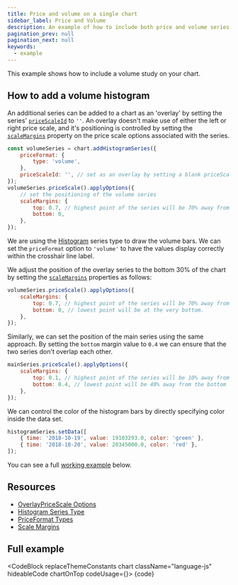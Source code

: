 ```yaml
---
title: Price and volume on a single chart
sidebar_label: Price and Volume
description: An example of how to include both price and volume series on a single chart.
pagination_prev: null
pagination_next: null
keywords:
  - example
---
```



<!-- Show warning when not on the latest published version  -->
<!-- Tutorials section isn't versioned yet, hence the need for the warning message -->
<!-- THESE TUTORIALS NEED TO BE UPDATED FOR VERSION 4 -->

<VersionWarningAdmonition
	notCurrent="This example is for the latest published version of Lightweight&nbsp;Charts."
	type="caution"
	displayVersionMessage
/>

This example shows how to include a volume study on your chart.

## How to add a volume histogram

An additional series can be added to a chart as an 'overlay' by setting the series'
[`priceScaleId`](/docs/api/interfaces/SeriesOptionsCommon#pricescaleid) to `''`.
An overlay doesn't make use of either the left or right price scale, and it's positioning
is controlled by setting the [`scaleMargins`](/docs/api/interfaces/PriceScaleOptions#scalemargins)
property on the price scale options associated with the series.

```js
const volumeSeries = chart.addHistogramSeries({
    priceFormat: {
        type: 'volume',
    },
    priceScaleId: '', // set as an overlay by setting a blank priceScaleId
});
volumeSeries.priceScale().applyOptions({
    // set the positioning of the volume series
    scaleMargins: {
        top: 0.7, // highest point of the series will be 70% away from the top
        bottom: 0,
    },
});
```

We are using the [Histogram](/docs/series-types#histogram) series type to draw the volume bars.
We can set the `priceFormat` option to `'volume'` to have the values display correctly within
the crosshair line label.

We adjust the position of the overlay series to the bottom 30% of the chart by
setting the [`scaleMargins`](/docs/api/interfaces/PriceScaleOptions#scalemargins) properties as follows:

```js
volumeSeries.priceScale().applyOptions({
    scaleMargins: {
        top: 0.7, // highest point of the series will be 70% away from the top
        bottom: 0, // lowest point will be at the very bottom.
    },
});
```

Similarly, we can set the position of the main series using the same approach. By setting
the `bottom` margin value to `0.4` we can ensure that the two series don't overlap each other.

```js
mainSeries.priceScale().applyOptions({
    scaleMargins: {
        top: 0.1, // highest point of the series will be 10% away from the top
        bottom: 0.4, // lowest point will be 40% away from the bottom
    },
});
```

We can control the color of the histogram bars by directly specifying color inside
the data set.

```js
histogramSeries.setData([
    { time: '2018-10-19', value: 19103293.0, color: 'green' },
    { time: '2018-10-20', value: 20345000.0, color: 'red' },
]);
```

You can see a full [working example](#full-example) below.

## Resources

- [OverlayPriceScale Options](/docs/api#overlaypricescaleoptions)
- [Histogram Series Type](/docs/series-types#histogram)
- [PriceFormat Types](/docs/api/interfaces/PriceFormatBuiltIn#type)
- [Scale Margins](/docs/api/interfaces/PriceScaleOptions#scalemargins)

## Full example


<CodeBlock replaceThemeConstants chart className="language-js" hideableCode chartOnTop codeUsage={<UsageGuidePartial />}>
	{code}
</CodeBlock>
